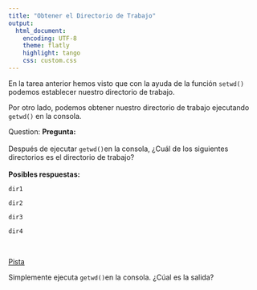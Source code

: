 ```yaml
---
title: "Obtener el Directorio de Trabajo"
output:
  html_document: 
    encoding: UTF-8
    theme: flatly
    highlight: tango
    css: custom.css
---
```


En la tarea anterior hemos visto que con la ayuda de la función `setwd()` podemos
establecer nuestro directorio de trabajo.

Por otro lado, podemos obtener nuestro directorio de trabajo ejecutando `getwd()`
en la consola.


<div class="alert alert-warning" role="alert">
<span class="glyphicon glyphicon-question-sign" aria-hidden="true"></span>
<span class="sr-only">Question:</span>
**Pregunta:**</br></br>
Después de ejecutar `getwd()`en la consola, ¿Cuál de los siguientes directorios
es el directorio de trabajo?</br></br>
**Posibles respuestas:**</br>
<p><span class="glyphicon glyphicon-check" aria-hidden="true">  `dir1`</span></p>
<p><span class="glyphicon glyphicon-check" aria-hidden="true">  `dir2`</span></p>
<p><span class="glyphicon glyphicon-check" aria-hidden="true">  `dir3`</span></p>
<p><span class="glyphicon glyphicon-check" aria-hidden="true">  `dir4`</span></p>
</div>

</br>

<p>
<a class="btn btn-info" data-toggle="collapse" href="#hint" aria-expanded="false" aria-controls="collapseExample">
<span class="glyphicon glyphicon-exclamation-sign" aria-hidden="true">     Pista</span></a>
</p>
<div class="collapse" id="hint">
<div class="card card-block">
<div class="alert alert-info" role="alert">
Simplemente ejecuta `getwd()`en la consola. ¿Cúal es la salida?
</div>


